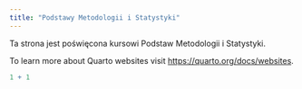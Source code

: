 ```yaml
---
title: "Podstawy Metodologii i Statystyki"
---
```


Ta strona jest poświęcona kursowi Podstaw Metodologii i Statystyki.

To learn more about Quarto websites visit <https://quarto.org/docs/websites>.

```r
1 + 1
```
